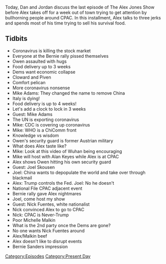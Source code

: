 {{DEFAULTSORT:
    #_EPISODE_0403:February 24, 2020
}}{{Episode
    | title           = February 24, 2020
    | caption         = [https://knowledgefight.libsyn.com/knowledge-fight-february-24-2020 Listen to this episode on Libsyn]
    | episodeNumber   = 403
    | length          = 01:41:27
    | airDate         = February 26, 2020
    | coverageDate    = February 24, 2020
    | episodeType     = [[:Category:Present Day|Present Day]]
    | appearance      = [[Bernie Sanders]], [[Owen Shroyer]], [[Mike Adams]], [[Alan Keyes]], [[Joel Skousen]], [[Nick Fuentes]], [[Michelle Malkin]]
    | previousEpisode = [[402: February 20, 2020]]
    | nextEpisode     = [[404: Mr. Jones Goes To CPAC]]
}}

{{Stub}}

Today, Dan and Jordan discuss the last episode of The Alex Jones Show before Alex takes off for a week out of town trying to get attention by bullhorning people around CPAC. In this installment, Alex talks to three jerks and spends most of his time trying to sell his survival food.

==Tidbits==

*Coronavirus is killing the stock market
*Everyone at the Bernie rally pissed themselves
*Owen assaulted with hugs
*Food delivery up to 3 weeks
*Dems want economic collapse
*Cloward and Piven
*Comfort pelican
*More coronavirus nonsense
*Mike Adams: They changed the name to remove China
*Italy is dying!
*Food delivery is up to 4 weeks!
*Let's add a clock to lock in 3 weeks
*Guest: Mike Adams
*The UN is exporting coronavirus
*Mike: CDC is covering up coronavirus
*Mike: WHO is a ChiComm front
*Knowledge vs wisdom
*Owen's security guard is former Austrian military
*What does Alex taste like?
*Mike: Look at this video of Wuhan being encouraging
*Mike will host with Alan Keyes while Alex is at CPAC
*Alex shows Owen hitting his own security guard
*Guest: Joel Skousen
*Joel: China wants to depopulate the world and take over through blackmail
*Alex: Trump controls the Fed. Joel: No he doesn't
*National File CPAC adjacent event
*Bernie rally gave Alex nightmares
*Joel, come host my show
*Guest: Nick Fuentes, white nationalist
*Nick convinced Alex to go to CPAC
*Nick: CPAC is Never-Trump
*Poor Michelle Malkin
*What is the 2nd party once the Dems are gone?
*No one wants Nick Fuentes around
*Alex/Malkin beef
*Alex doesn't like to disrupt events
*Bernie Sanders impression

[[Category:Episodes]]
[[Category:Present Day]]